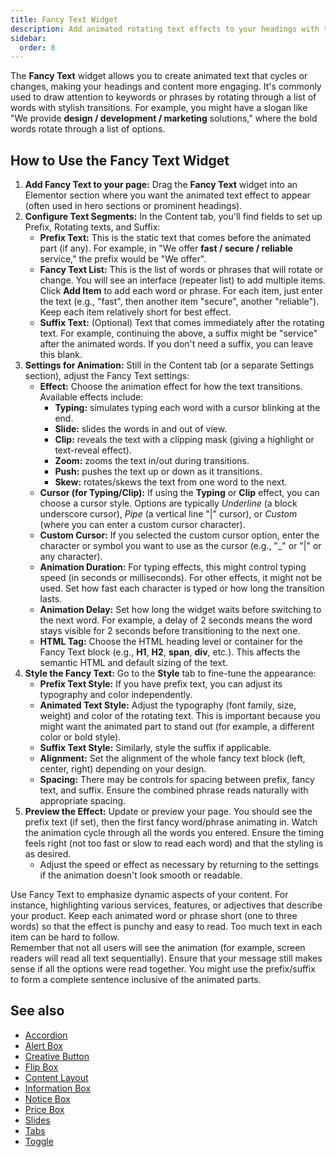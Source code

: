 ```yaml
---
title: Fancy Text Widget
description: Add animated rotating text effects to your headings with the Fancy Text widget for Elementor.
sidebar:
  order: 8
---
```



The **Fancy Text** widget allows you to create animated text that cycles or changes, making your headings and content more engaging. It's commonly used to draw attention to keywords or phrases by rotating through a list of words with stylish transitions. For example, you might have a slogan like "We provide **design / development / marketing** solutions," where the bold words rotate through a list of options.

## How to Use the Fancy Text Widget

<Steps>

1. **Add Fancy Text to your page:** Drag the **Fancy Text** widget into an Elementor section where you want the animated text effect to appear (often used in hero sections or prominent headings).
2. **Configure Text Segments:** In the Content tab, you'll find fields to set up Prefix, Rotating texts, and Suffix:
   - **Prefix Text:** This is the static text that comes before the animated part (if any). For example, in "We offer **fast / secure / reliable** service," the prefix would be "We offer".
   - **Fancy Text List:** This is the list of words or phrases that will rotate or change. You will see an interface (repeater list) to add multiple items. Click **Add Item** to add each word or phrase. For each item, just enter the text (e.g., "fast", then another item "secure", another "reliable"). Keep each item relatively short for best effect.
   - **Suffix Text:** (Optional) Text that comes immediately after the rotating text. For example, continuing the above, a suffix might be "service" after the animated words. If you don't need a suffix, you can leave this blank.
3. **Settings for Animation:** Still in the Content tab (or a separate Settings section), adjust the Fancy Text settings:
   - **Effect:** Choose the animation effect for how the text transitions. Available effects include:
     - **Typing:** simulates typing each word with a cursor blinking at the end.
     - **Slide:** slides the words in and out of view.
     - **Clip:** reveals the text with a clipping mask (giving a highlight or text-reveal effect).
     - **Zoom:** zooms the text in/out during transitions.
     - **Push:** pushes the text up or down as it transitions.
     - **Skew:** rotates/skews the text from one word to the next.
   - **Cursor (for Typing/Clip):** If using the **Typing** or **Clip** effect, you can choose a cursor style. Options are typically *Underline* (a block underscore cursor), *Pipe* (a vertical line "|" cursor), or *Custom* (where you can enter a custom cursor character).
   - **Custom Cursor:** If you selected the custom cursor option, enter the character or symbol you want to use as the cursor (e.g., "_" or "|" or any character).
   - **Animation Duration:** For typing effects, this might control typing speed (in seconds or milliseconds). For other effects, it might not be used. Set how fast each character is typed or how long the transition lasts.
   - **Animation Delay:** Set how long the widget waits before switching to the next word. For example, a delay of 2 seconds means the word stays visible for 2 seconds before transitioning to the next one.
   - **HTML Tag:** Choose the HTML heading level or container for the Fancy Text block (e.g., **H1**, **H2**, **span**, **div**, etc.). This affects the semantic HTML and default sizing of the text.
4. **Style the Fancy Text:** Go to the **Style** tab to fine-tune the appearance:
   - **Prefix Text Style:** If you have prefix text, you can adjust its typography and color independently.
   - **Animated Text Style:** Adjust the typography (font family, size, weight) and color of the rotating text. This is important because you might want the animated part to stand out (for example, a different color or bold style).
   - **Suffix Text Style:** Similarly, style the suffix if applicable.
   - **Alignment:** Set the alignment of the whole fancy text block (left, center, right) depending on your design.
   - **Spacing:** There may be controls for spacing between prefix, fancy text, and suffix. Ensure the combined phrase reads naturally with appropriate spacing.
5. **Preview the Effect:** Update or preview your page. You should see the prefix text (if set), then the first fancy word/phrase animating in. Watch the animation cycle through all the words you entered. Ensure the timing feels right (not too fast or slow to read each word) and that the styling is as desired.
   - Adjust the speed or effect as necessary by returning to the settings if the animation doesn't look smooth or readable.

</Steps>

<Aside type='tip'>
Use Fancy Text to emphasize dynamic aspects of your content. For instance, highlighting various services, features, or adjectives that describe your product. Keep each animated word or phrase short (one to three words) so that the effect is punchy and easy to read. Too much text in each item can be hard to follow.
</Aside>

<Aside type='note' title='Accessibility'>
Remember that not all users will see the animation (for example, screen readers will read all text sequentially). Ensure that your message still makes sense if all the options were read together. You might use the prefix/suffix to form a complete sentence inclusive of the animated parts.
</Aside>

## See also

- [Accordion](/vertex/widgets/content-layout/accordion/)
- [Alert Box](/vertex/widgets/content-layout/alert-box/)
- [Creative Button](/vertex/widgets/content-layout/creative-button/)
- [Flip Box](/vertex/widgets/content-layout/flip-box/)
- [Content Layout](/vertex/widgets/content-layout/)
- [Information Box](/vertex/widgets/content-layout/information-box/)
- [Notice Box](/vertex/widgets/content-layout/notice-box/)
- [Price Box](/vertex/widgets/content-layout/price-box/)
- [Slides](/vertex/widgets/content-layout/slides/)
- [Tabs](/vertex/widgets/content-layout/tabs/)
- [Toggle](/vertex/widgets/content-layout/toggle/)
